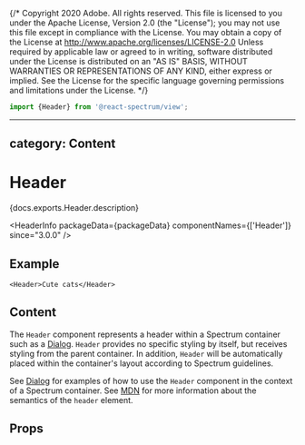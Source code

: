 {/* Copyright 2020 Adobe. All rights reserved.
This file is licensed to you under the Apache License, Version 2.0 (the "License");
you may not use this file except in compliance with the License. You may obtain a copy
of the License at http://www.apache.org/licenses/LICENSE-2.0
Unless required by applicable law or agreed to in writing, software distributed under
the License is distributed on an "AS IS" BASIS, WITHOUT WARRANTIES OR REPRESENTATIONS
OF ANY KIND, either express or implied. See the License for the specific language
governing permissions and limitations under the License. */}



```jsx import
import {Header} from '@react-spectrum/view';
```

---
category: Content
---

# Header

<PageDescription>{docs.exports.Header.description}</PageDescription>

<HeaderInfo
  packageData={packageData}
  componentNames={['Header']}
  since="3.0.0" />

## Example

```tsx example
<Header>Cute cats</Header>
```

## Content

The `Header` component represents a header within a Spectrum container
such as a [Dialog](Dialog.html). `Header` provides no specific styling by
itself, but receives styling from the parent container. In addition,
`Header` will be automatically placed within the container's layout
according to Spectrum guidelines.

See [Dialog](Dialog.html#examples) for examples of how to use the
`Header` component in the context of a Spectrum container.
See [MDN](https://developer.mozilla.org/en-US/docs/Web/HTML/Element/header) for more
information about the semantics of the `header` element.

## Props

<PropTable component={docs.exports.Header} links={docs.links} />
